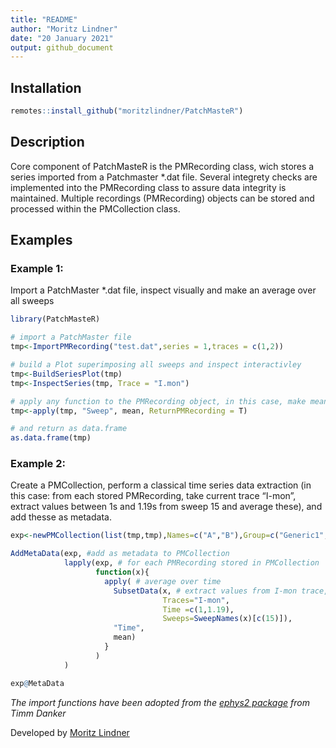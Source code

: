 ```yaml
---
title: "README"
author: "Moritz Lindner"
date: "20 January 2021"
output: github_document
---
```


## Installation
```r
remotes::install_github("moritzlindner/PatchMasteR")
```

## Description

Core component of PatchMasteR is the PMRecording class, wich stores a series imported from a Patchmaster *.dat file. Several integrety checks are implemented into the PMRecording class to assure data integrity is maintained.
Multiple recordings (PMRecording) objects can be stored and processed within the PMCollection class.

## Examples

### Example 1:
Import a PatchMaster *.dat file, inspect visually and make an average over all sweeps 


```r
library(PatchMasteR)

# import a PatchMaster file
tmp<-ImportPMRecording("test.dat",series = 1,traces = c(1,2))

# build a Plot superimposing all sweeps and inspect interactivley
tmp<-BuildSeriesPlot(tmp)
tmp<-InspectSeries(tmp, Trace = "I.mon")

# apply any function to the PMRecording object, in this case, make mean over all sweeps
tmp<-apply(tmp, "Sweep", mean, ReturnPMRecording = T)

# and return as data.frame
as.data.frame(tmp)
```

### Example 2:
Create a PMCollection, perform a classical time series data extraction (in this case: from each stored PMRecording, take current trace "I-mon", extract values between 1s and 1.19s from sweep 15 and average these), and add thesse as metadata.
```r

exp<-newPMCollection(list(tmp,tmp),Names=c("A","B"),Group=c("Generic1","Generic2"))

AddMetaData(exp, #add as metadata to PMCollection
            lapply(exp, # for each PMRecording stored in PMCollection
                   function(x){
                     apply( # average over time
                       SubsetData(x, # extract values from I-mon trace, Sweep 15, between 1 and 1.19 s only 
                                  Traces="I-mon",
                                  Time =c(1,1.19),
                                  Sweeps=SweepNames(x)[c(15)]),
                       "Time",
                       mean)
                     }
                   )
            )

exp@MetaData

```

*The import functions have been adopted from the [ephys2 package](https://github.com/tdanker/ephys2) from Timm Danker*

Developed by [Moritz Lindner](https://www.uni-marburg.de/en/fb20/departments/physiology/research/dominik-oliver-lab/research2/retinal-physiology-and-gene-therapy)
